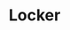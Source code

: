 ---
title: "Locker"
meta_title: "Locker craft"
description: "Craft de Locker"
rank: "b"
draft: false
name: "Locker"
recipe_img: "https://wiki.pokexgames.com/images/1/19/Locker.png"
level: 76
craft_time: 172800
result: 1
value_npc: 1
ingredients:
  - name: "Electric Box"
    quantity: 250
    item_img: "https://wiki.pokexgames.com/images/6/6c/ElectricBox.png"
    value_npc: 1
  - name: "Shock Topknot"
    quantity: 200
    item_img: "https://wiki.pokexgames.com/images/6/6e/Shock_Topknot.png"
    value_npc: 1
  - name: "Empty Ultra Ball"
    quantity: 250
    item_img: "https://wiki.pokexgames.com/images/9/9b/Ultra-ball%281%29.png"
    value_npc: 1
  - name: "Point of Light"
    quantity: 5
    item_img: "https://wiki.pokexgames.com/images/9/9b/Point_of_Light.png"
    value_npc: 1
  - name: "Linearly Guided Hypnosis"
    quantity: 100
    item_img: "https://wiki.pokexgames.com/images/2/2d/Linearly_Guided_Hypnose.png"
    value_npc: 1
  - name: "Iron Bar"
    quantity: 750
    item_img: "https://wiki.pokexgames.com/images/6/6c/Iron_Bar.png"
    value_npc: 1
---